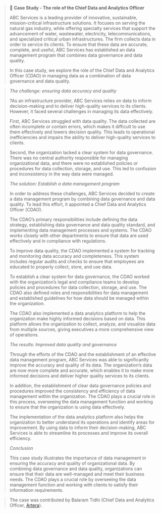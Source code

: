 > 💠 **Case Study - The role of the Chief Data and Analytics Officer**
>
> ABC Services is a leading provider of innovative, sustainable,
> mission-critical infrastructure solutions. It focuses on serving the
> natural gas industry, while offering specialty services that support
> the advancement of water, wastewater, electricity, telecommunications,
> and specialized critical urban infrastructures. The firm collects data
> in order to service its clients. To ensure that these data are
> accurate, complete, and useful, ABC Services has established an data
> management program that combines data governance and data quality.
>
> In this case study, we explore the role of the Chief Data and
> Analytics Officer (CDAO) in managing data as a combination of data
> governance and data quality.

> *The challenge: ensuring data accuracy and quality*
>
> ?As an infrastructure provider, ABC Services relies on data to inform
> decision-making and to deliver high-quality services to its clients.
> However, it faced several challenges in managing its data effectively.
>
> First, ABC Services struggled with data quality. The data collected
> are often incomplete or contain errors, which makes it difficult to
> use them effectively and lowers decision quality. This leads to
> operational inefficiencies and impairs the ability to deliver
> high-quality services to clients.
>
> Second, the organization lacked a clear system for data governance.
> There was no central authority responsible for managing organizational
> data, and there were no established policies or procedures for data
> collection, storage, and use. This led to confusion and inconsistency
> in the way data were managed.
>
> *The solution: Establish a data management program*
>
> In order to address these challenges, ABC Services decided to create a
> data management program by combining data governance and data quality.
> To lead this effort, it appointed a Chief Data and Analytics Officer
> (CDAO).
>
> The CDAO's primary responsibilities include defining the data
> strategy, establishing data governance and data quality standard, and
> implementing data management processes and systems. The CDAO works
> closely with other departments to ensure that data are used
> effectively and in compliance with regulations.
>
> To improve data quality, the CDAO implemented a system for tracking
> and monitoring data accuracy and completeness. This system includes
> regular audits and checks to ensure that employees are educated to
> properly collect, store, and use data.
>
> To establish a clear system for data governance, the CDAO worked with
> the organization's legal and compliance teams to develop policies and
> procedures for data collection, storage, and use. The CDAO also
> defined roles and responsibilities for data management and established
> guidelines for how data should be managed within the organization.
>
> The CDAO also implemented a data analytics platform to help the
> organization make highly informed decisions based on data. This
> platform allows the organization to collect, analyze, and visualize
> data from multiple sources, giving executives a more comprehensive
> view of operations.
>
> *The results: Improved data quality and governance*
>
> Through the efforts of the CDAO and the establishment of an effective
> data management program, ABC Services was able to significantly
> improve the accuracy and quality of its data. The organization's data
> are now more complete and accurate, which enables it to make more
> informed decisions and deliver higher quality services to its clients.
>
> In addition, the establishment of clear data governance policies and
> procedures improved the consistency and efficiency of data management
> within the organization. The CDAO plays a crucial role in this
> process, overseeing the data management function and working to ensure
> that the organization is using data effectively.
>
> The implementation of the data analytics platform also helps the
> organization to better understand its operations and identify areas
> for improvement. By using data to inform their decision-making, ABC
> Services is able to streamline its processes and improve its overall
> efficiency.
>
> *Conclusion*
>
> This case study illustrates the importance of data management in
> ensuring the accuracy and quality of organizational data. By combining
> data governance and data quality, organizations can ensure that their
> data are well-managed and meet their business needs. The CDAO plays a
> crucial role by overseeing the data management function and working
> with clients to satisfy their information requirements.
>

> The case was contributed by Balaram Tidhi (Chief Data and Analytics Officer, [Artera](https://artera.com)).